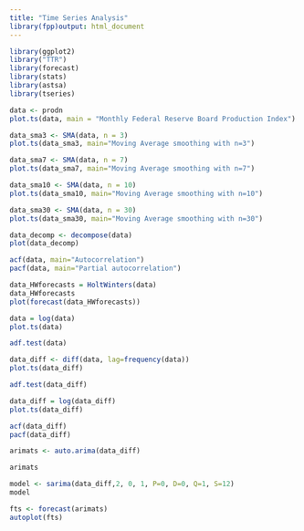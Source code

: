 ```yaml
---
title: "Time Series Analysis"
library(fpp)output: html_document
---
```


```r
library(ggplot2)
library("TTR")
library(forecast)
library(stats)
library(astsa)
library(tseries)
```
```r
data <- prodn
plot.ts(data, main = "Monthly Federal Reserve Board Production Index")
```
```r
data_sma3 <- SMA(data, n = 3)
plot.ts(data_sma3, main="Moving Average smoothing with n=3")

data_sma7 <- SMA(data, n = 7)
plot.ts(data_sma7, main="Moving Average smoothing with n=7")

data_sma10 <- SMA(data, n = 10)
plot.ts(data_sma10, main="Moving Average smoothing with n=10")

data_sma30 <- SMA(data, n = 30)
plot.ts(data_sma30, main="Moving Average smoothing with n=30")

```

```r
data_decomp <- decompose(data)
plot(data_decomp)
```
```r
acf(data, main="Autocorrelation")
pacf(data, main="Partial autocorrelation")
```

```r
data_HWforecasts = HoltWinters(data)
data_HWforecasts
plot(forecast(data_HWforecasts))
```
```r
data = log(data)
plot.ts(data)
```
```r
adf.test(data)
```
```r
data_diff <- diff(data, lag=frequency(data))
plot.ts(data_diff)
```
```r
adf.test(data_diff)
```
```r
data_diff = log(data_diff)
plot.ts(data_diff)
```
```r
acf(data_diff)
pacf(data_diff)
```
```r
arimats <- auto.arima(data_diff)
```
```r
arimats
```
```r
model <- sarima(data_diff,2, 0, 1, P=0, D=0, Q=1, S=12)
model
```
```r
fts <- forecast(arimats)
autoplot(fts)
```






